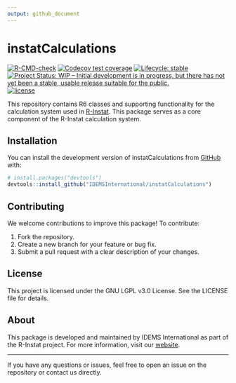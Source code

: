 ```yaml
---
output: github_document
---
```


<!-- README.md is generated from README.Rmd. Please edit that file -->

# instatCalculations

<!-- badges: start -->
[![R-CMD-check](https://github.com/IDEMSInternational/instatCalculations/workflows/R-CMD-check/badge.svg)](https://github.com/IDEMSInternational/instatCalculations/actions)
[![Codecov test coverage](https://codecov.io/gh/IDEMSInternational/instatCalculations/branch/main/graph/badge.svg)](https://app.codecov.io/gh/IDEMSInternational/instatCalculations?branch=main)
[![Lifecycle: stable](https://img.shields.io/badge/lifecycle-stable-green.svg)](https://lifecycle.r-lib.org/articles/stages.html#stable)
[![Project Status: WIP – Initial development is in progress, but there
has not yet been a stable, usable release suitable for the
public.](https://www.repostatus.org/badges/latest/wip.svg)](https://www.repostatus.org/#wip)
[![license](https://img.shields.io/badge/license-LGPL%20(%3E=%203)-lightgrey.svg)](https://www.gnu.org/licenses/lgpl-3.0.en.html)
<!-- badges: end -->

This repository contains R6 classes and supporting functionality for the calculation system used in [R-Instat](https://github.com/IDEMSInternational/R-Instat). This package serves as a core component of the R-Instat calculation system.

## Installation

You can install the development version of instatCalculations from [GitHub](https://github.com/) with:

```r
# install.packages("devtools")
devtools::install_github("IDEMSInternational/instatCalculations")
```

## Contributing

We welcome contributions to improve this package! To contribute:
  
1. Fork the repository.
2. Create a new branch for your feature or bug fix.
3. Submit a pull request with a clear description of your changes.

## License

This project is licensed under the GNU LGPL v3.0 License. See the LICENSE file for details.

## About

This package is developed and maintained by IDEMS International as part of the R-Instat project. For more information, visit our [website](https://idems.international/).

---
  
  If you have any questions or issues, feel free to open an issue on the repository or contact us directly.